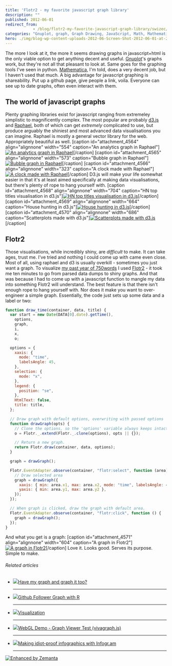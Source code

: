 ```yaml
---
title: 'Flotr2 - my favorite javascript graph library'
description: ""
published: 2012-06-01
redirect_from: 
            - /blog/flotr2-my-favorite-javascript-graph-library/swizec/4558
categories: "Gnuplot, graph, Graph Drawing, JavaScript, Math, Mathematica, Raphael, Uncategorized"
hero: ./img/blog-wp-content-uploads-2012-06-Screen-Shot-2012-06-01-at-2.41.59-PM.png
---
```

The more I look at it, the more it seems drawing graphs in javascript+html is the only viable option to get anything decent and useful. [Gnuplot](http://www.gnuplot.info/ "Gnuplot")&#x27;s graphs work, but they&#x27;re not all that pleasant to look at. Same goes for the graphing tools I&#x27;ve seen in python. [Mathematica](http://www.wolfram.com/products/mathematica/ "Mathematica"), I&#x27;m told, does a very decent job, but I haven&#x27;t used that much. A big advantage for javascript graphing is shareability. Put up a github page, give people a link, voila. Everyone can see up to date graphs, often even interact with them.

## The world of javascript graphs

Plenty graphing libraries exist for javascript ranging from extremeley simplistic to magnificently complex. The most popular are probably [d3.js](http://d3js.org/) and [Raphael](http://raphaeljs.com/), both of which can get _extremely_ complicated to use, but produce arguably the shiniest and most advanced data visualisations you can imagine. Raphael is mostly a general vector library for the web. Appropriately beautiful as well. \[caption id=&quot;attachment_4564&quot; align=&quot;alignnone&quot; width=&quot;554&quot; caption=&quot;An analytics graph in Raphael&quot;][![An analytics graph in Raphael](http://swizec.com/blog/wp-content/uploads/2012/06/Screen-Shot-2012-06-01-at-2.41.59-PM.png "An analytics graph in Raphael")](./img/blog-wp-content-uploads-2012-06-Screen-Shot-2012-06-01-at-2.41.59-PM.png)\[/caption] \[caption id=&quot;attachment_4565&quot; align=&quot;alignnone&quot; width=&quot;573&quot; caption=&quot;Bubble graph in Raphael&quot;][![Bubble graph in Raphael](http://swizec.com/blog/wp-content/uploads/2012/06/Screen-Shot-2012-06-01-at-2.42.12-PM.png "Bubble graph in Raphael")](./img/blog-wp-content-uploads-2012-06-Screen-Shot-2012-06-01-at-2.42.12-PM.png)\[/caption] \[caption id=&quot;attachment_4566&quot; align=&quot;alignnone&quot; width=&quot;323&quot; caption=&quot;A clock made with Raphael&quot;][![A clock made with Raphael](http://swizec.com/blog/wp-content/uploads/2012/06/Screen-Shot-2012-06-01-at-2.42.31-PM.png "A clock made with Raphael")](./img/blog-wp-content-uploads-2012-06-Screen-Shot-2012-06-01-at-2.42.31-PM.png)\[/caption] D3.js will make your life somewhat easier in that it&#x27;s at least aimed specifically at making data visualisations, but there&#x27;s plenty of rope to hang yourself with. \[caption id=&quot;attachment_4568&quot; align=&quot;alignnone&quot; width=&quot;704&quot; caption=&quot;HN top titles visualisation in d3.js&quot;][![HN top titles visualisation in d3.js](http://swizec.com/blog/wp-content/uploads/2012/06/Screen-Shot-2012-06-01-at-3.03.35-PM.png "HN top titles visualisation in d3.js")](./img/blog-wp-content-uploads-2012-06-Screen-Shot-2012-06-01-at-3.03.35-PM.png)\[/caption] \[caption id=&quot;attachment_4569&quot; align=&quot;alignnone&quot; width=&quot;664&quot; caption=&quot;House hunting in d3.js&quot;][![House hunting in d3.js](http://swizec.com/blog/wp-content/uploads/2012/06/Screen-Shot-2012-06-01-at-2.46.31-PM.png "House hunting in d3.js")](./img/blog-wp-content-uploads-2012-06-Screen-Shot-2012-06-01-at-2.46.31-PM.png)\[/caption] \[caption id=&quot;attachment_4570&quot; align=&quot;alignnone&quot; width=&quot;686&quot; caption=&quot;Scatterplots made with d3.js&quot;][![Scatterplots made with d3.js](http://swizec.com/blog/wp-content/uploads/2012/06/Screen-Shot-2012-06-01-at-2.46.53-PM.png "Scatterplots made with d3.js")](./img/blog-wp-content-uploads-2012-06-Screen-Shot-2012-06-01-at-2.46.53-PM.png)\[/caption]

## Flotr2

Those visualisations, while incredibly shiny, are _difficult_ to make. It can take ages, trust me. I&#x27;ve tried and nothing I could come up with came even close. Most of all, using raphael and d3 is usually overkill - sometimes you just want a graph. To visualize [my past year of 750words](http://swizec.com/blog/a-year-of-750words-com-with-shiny-graphs/swizec/4378 "A year of 750words.com – with shiny graphs") I used [Flotr2](http://humblesoftware.com/flotr2/) - it took me ten minutes to go from parsed data dumps to shiny graphs. And that was because I had to come up with a javascript function to mangle my data into something Flotr2 will understand. The best feature is that there isn&#x27;t enough rope to hang yourself with. Nor does it make you want to over-engineer a simple graph. Essentially, the code just sets up some data and a label or two:

```javascript
function draw_time(container, data, title) {
  var start = new Date(DATA[0].date).getTime(),
    options,
    graph,
    i,
    x,
    o;

  options = {
    xaxis: {
      mode: "time",
      labelsAngle: 45,
    },
    selection: {
      mode: "x",
    },
    legend: {
      position: "se",
    },
    HtmlText: false,
    title: title,
  };

  // Draw graph with default options, overwriting with passed options
  function drawGraph(opts) {
    // Clone the options, so the 'options' variable always keeps intact.
    o = Flotr._.extend(Flotr._.clone(options), opts || {});

    // Return a new graph.
    return Flotr.draw(container, data, options);
  }

  graph = drawGraph();

  Flotr.EventAdapter.observe(container, "flotr:select", function (area) {
    // Draw selected area
    graph = drawGraph({
      xaxis: { min: area.x1, max: area.x2, mode: "time", labelsAngle: 45 },
      yaxis: { min: area.y1, max: area.y2 },
    });
  });

  // When graph is clicked, draw the graph with default area.
  Flotr.EventAdapter.observe(container, "flotr:click", function () {
    graph = drawGraph();
  });
}
```

And what you get is a graph: \[caption id=&quot;attachment_4571&quot; align=&quot;alignnone&quot; width=&quot;604&quot; caption=&quot;A graph in Flotr2&quot;][![A graph in Flotr2](http://swizec.com/blog/wp-content/uploads/2012/06/Screen-Shot-2012-06-01-at-2.58.02-PM.png "A graph in Flotr2")](./img/blog-wp-content-uploads-2012-06-Screen-Shot-2012-06-01-at-2.58.02-PM.png)\[/caption] Love it. Looks good. Serves its purpose. Simple to make.

###### Related articles

- [![](http://i.zemanta.com/noimg_05_80_80.jpg)](http://ask.metafilter.com/215379/Have-my-graph-and-graph-it-too)[Have my graph and graph it too?](http://ask.metafilter.com/215379/Have-my-graph-and-graph-it-too)

  * * *

- [![](http://i.zemanta.com/89526314_80_80.jpg)](http://www.r-bloggers.com/github-follower-graph-with-r/)[Github Follower Graph with R](http://www.r-bloggers.com/github-follower-graph-with-r/)

  * * *

- [![](http://i.zemanta.com/noimg_02_80_80.jpg)](http://the.taoofmac.com/space/infoviz)[Visualization](http://the.taoofmac.com/space/infoviz)

  * * *

- [![](http://i.zemanta.com/noimg_09_80_80.jpg)](http://www.webgl.com/2012/05/webgl-demo-graph-viewer-test-vivagraph-js/)[WebGL Demo - Graph Viewer Test (vivagraph.js)](http://www.webgl.com/2012/05/webgl-demo-graph-viewer-test-vivagraph-js/)

  * * *

- [![](http://i.zemanta.com/91372938_80_80.jpg)](http://arstechnica.com/business/2012/05/making-idiot-proof-infographics-with-infogr-am/)[Making idiot-proof infographics with Infogr.am](http://arstechnica.com/business/2012/05/making-idiot-proof-infographics-with-infogr-am/)

  * * *

[![Enhanced by Zemanta](http://img.zemanta.com/zemified_e.png?x-id=5580d959-40bd-49d9-87ad-b9e911728ddb)](http://www.zemanta.com/?px "Enhanced by Zemanta")